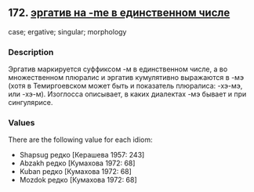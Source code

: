## 172. <a href =  'https://agricolamz.github.io/The_Circassian_Isoglosses_Database/172.html' target='_blank'>эргатив на -me в единственном числе</a>
case; ergative; singular; morphology

### Description

Эргатив маркируется суффиксом -м в единственном числе, а во множественном плюралис и эргатив кумулятивно выражаются в -мэ (хотя в Темиргоевском может быть и показатель плюралиса: -хэ-мэ, или -хэ-м). Изоглосса описывает, в каких диалектах -мэ бывает и при сингулярисе.

### Values
There are the following value for each idiom:

* Shapsug  редко [Керашева 1957: 243] 
* Abzakh  редко [Кумахова 1972: 68] 
* Kuban  редко [Кумахова 1972: 68] 
* Mozdok  редко [Кумахова 1972: 68] 


